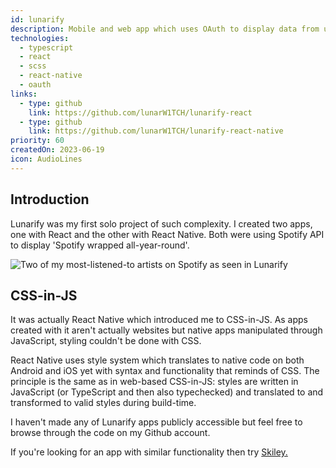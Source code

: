 ```yaml
---
id: lunarify
description: Mobile and web app which uses OAuth to display data from user's Spotify account.
technologies:
  - typescript
  - react
  - scss
  - react-native
  - oauth
links:
  - type: github
    link: https://github.com/lunarW1TCH/lunarify-react
  - type: github
    link: https://github.com/lunarW1TCH/lunarify-react-native
priority: 60
createdOn: 2023-06-19
icon: AudioLines
---
```



## Introduction

Lunarify was my first solo project of such complexity. I created two apps, one with React and the other with React Native. Both were using Spotify API to display 'Spotify wrapped all-year-round'.

<Img
  src="lunarify"
  alt="Two of my most-listened-to artists on Spotify as seen in Lunarify"
/>

## CSS-in-JS

It was actually React Native which introduced me to CSS-in-JS. As apps created with it aren't actually websites but native apps manipulated through JavaScript, styling couldn't be done with CSS.

React Native uses style system which translates to native code on both Android and iOS yet with syntax and functionality that reminds of CSS. The principle is the same as in web-based CSS-in-JS: styles are written in JavaScript (or TypeScript and then also typechecked) and translated to and transformed to valid styles during build-time.

I haven't made any of Lunarify apps publicly accessible but feel free to browse through the code on my Github account.

If you're looking for an app with similar functionality then try [Skiley.](https://skiley.net/)

